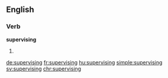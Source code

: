 
==English==

===Verb===
'''supervising'''

# {{present participle of|supervise}}

[[de:supervising]]
[[fr:supervising]]
[[hu:supervising]]
[[simple:supervising]]
[[sv:supervising]]
[[chr:supervising]]
